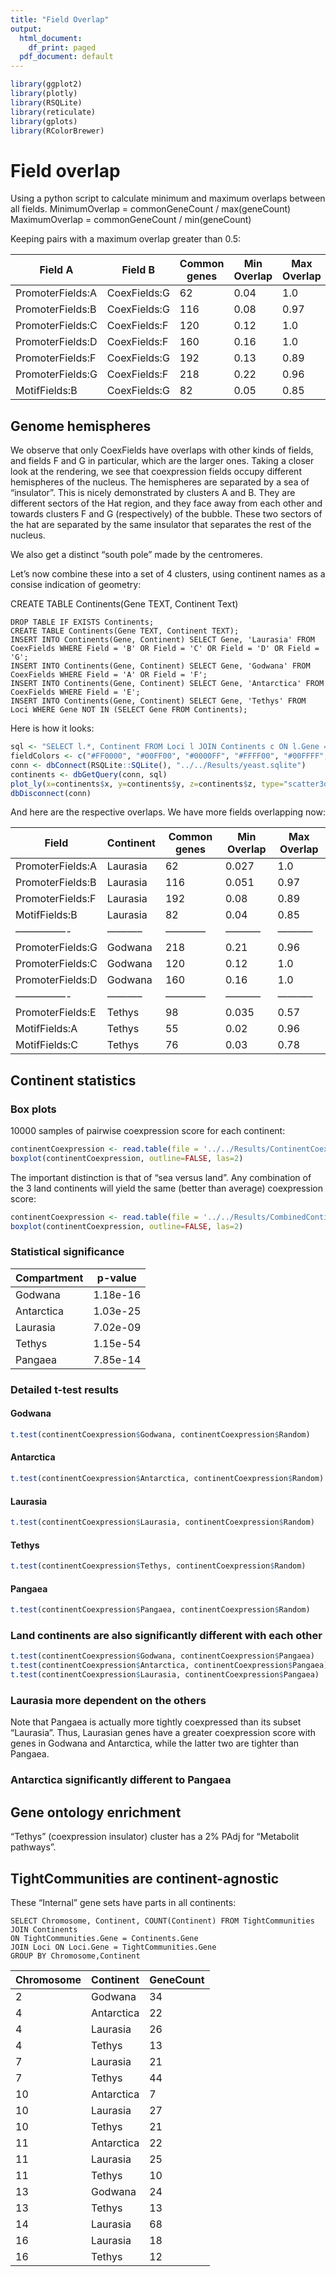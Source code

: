 ```yaml
---
title: "Field Overlap"
output:
  html_document:
    df_print: paged
  pdf_document: default
---
```


```r
library(ggplot2)
library(plotly)
library(RSQLite)
library(reticulate)
library(gplots)
library(RColorBrewer)
```

# Field overlap

Using a python script to calculate minimum and maximum overlaps between all fields.
MinimumOverlap = commonGeneCount / max(geneCount)
MaximumOverlap = commonGeneCount / min(geneCount)

Keeping pairs with a maximum overlap greater than 0.5:


|Field A           |Field B       |Common genes|Min Overlap   |Max Overlap   |
|------------------|--------------|------------|--------------|--------------|
|PromoterFields:A  |CoexFields:G  |62          |0.04          |1.0           |
|PromoterFields:B  |CoexFields:G  |116         |0.08          |0.97          |
|PromoterFields:C  |CoexFields:F  |120         |0.12          |1.0           |
|PromoterFields:D  |CoexFields:F  |160         |0.16          |1.0           |
|PromoterFields:F  |CoexFields:G  |192         |0.13          |0.89          |
|PromoterFields:G  |CoexFields:F  |218         |0.22          |0.96          |
|MotifFields:B     |CoexFields:G  |82          |0.05          |0.85          |

## Genome hemispheres

We observe that only CoexFields have overlaps with other kinds of fields, and fields F and G in particular, which are the larger ones.
Taking a closer look at the rendering, we see that coexpression fields occupy different hemispheres of the nucleus.
The hemispheres are separated by a sea of "insulator".
This is nicely demonstrated by clusters A and B. They are different sectors of the Hat region, and they face away from each other and towards clusters F and G (respectively) of the bubble.
These two sectors of the hat are separated by the same insulator that separates the rest of the nucleus.

We also get a distinct "south pole" made by the centromeres.

Let's now combine these into a set of 4 clusters, using continent names as a consise indication of geometry:

CREATE TABLE Continents(Gene TEXT, Continent Text)

```
DROP TABLE IF EXISTS Continents;
CREATE TABLE Continents(Gene TEXT, Continent TEXT);
INSERT INTO Continents(Gene, Continent) SELECT Gene, 'Laurasia' FROM CoexFields WHERE Field = 'B' OR Field = 'C' OR Field = 'D' OR Field = 'G';
INSERT INTO Continents(Gene, Continent) SELECT Gene, 'Godwana' FROM CoexFields WHERE Field = 'A' OR Field = 'F';
INSERT INTO Continents(Gene, Continent) SELECT Gene, 'Antarctica' FROM CoexFields WHERE Field = 'E';
INSERT INTO Continents(Gene, Continent) SELECT Gene, 'Tethys' FROM Loci WHERE Gene NOT IN (SELECT Gene FROM Continents);
```
Here is how it looks:

```r
sql <- "SELECT l.*, Continent FROM Loci l JOIN Continents c ON l.Gene = c.Gene"
fieldColors <- c("#FF0000", "#00FF00", "#0000FF", "#FFFF00", "#00FFFF", "#4488AA", "#FF00FF", "#000000")
conn <- dbConnect(RSQLite::SQLite(), "../../Results/yeast.sqlite")
continents <- dbGetQuery(conn, sql)
plot_ly(x=continents$x, y=continents$y, z=continents$z, type="scatter3d", mode="markers", text=continents$Gene, color=continents$Continent, colors=fieldColors)
dbDisconnect(conn)
```

And here are the respective overlaps. We have more fields overlapping now:

|Field           |Continent  |Common genes|Min Overlap|Max Overlap|
|----------------|-----------|------------|-----------|-----------|
|PromoterFields:A|Laurasia   |62          |0.027      |1.0        |
|PromoterFields:B|Laurasia   |116         |0.051      |0.97       |
|PromoterFields:F|Laurasia   |192         |0.08       |0.89       |
|MotifFields:B   |Laurasia   |82          |0.04       |0.85       |
|----------------|-----------|------------|-----------|-----------|
|PromoterFields:G|Godwana    |218         |0.21       |0.96       |
|PromoterFields:C|Godwana    |120         |0.12       |1.0        |
|PromoterFields:D|Godwana    |160         |0.16       |1.0        |
|----------------|-----------|------------|-----------|-----------|
|PromoterFields:E|Tethys     |98          |0.035      |0.57       |
|MotifFields:A   |Tethys     |55          |0.02       |0.96       |
|MotifFields:C   |Tethys     |76          |0.03       |0.78       |

## Continent statistics

### Box plots

10000 samples of pairwise coexpression score for each continent:

```r
continentCoexpression <- read.table(file = '../../Results/ContinentCoexpressionScoreSamples.tsv', sep = '\t', header = TRUE)
boxplot(continentCoexpression, outline=FALSE, las=2)
```

The important distinction is that of "sea versus land". Any combination of the 3 land continents will yield the same (better than average) coexpression score:

```r
continentCoexpression <- read.table(file = '../../Results/CombinedContinentCoexpressionScoreSamples.tsv', sep = '\t', header = TRUE)
boxplot(continentCoexpression, outline=FALSE, las=2)
```

### Statistical significance

| Compartment  | p-value   |
|-------------|------------|
| Godwana     | 1.18e-16   |
| Antarctica  | 1.03e-25   |
| Laurasia    | 7.02e-09   |
| Tethys      | 1.15e-54   |
| Pangaea     | 7.85e-14   |

### Detailed t-test results


#### Godwana

```r
t.test(continentCoexpression$Godwana, continentCoexpression$Random)
```

#### Antarctica

```r
t.test(continentCoexpression$Antarctica, continentCoexpression$Random)
```

#### Laurasia

```r
t.test(continentCoexpression$Laurasia, continentCoexpression$Random)
```

#### Tethys

```r
t.test(continentCoexpression$Tethys, continentCoexpression$Random)
```

#### Pangaea
```r
t.test(continentCoexpression$Pangaea, continentCoexpression$Random)
```

### Land continents are also significantly different with each other

```r
t.test(continentCoexpression$Godwana, continentCoexpression$Pangaea)
t.test(continentCoexpression$Antarctica, continentCoexpression$Pangaea)
t.test(continentCoexpression$Laurasia, continentCoexpression$Pangaea)
```

### Laurasia more dependent on the others

Note that Pangaea is actually more tightly coexpressed than its subset "Laurasia". Thus, Laurasian genes have a greater coexpression score with genes in Godwana and Antarctica, while the latter two are tighter than Pangaea.

### Antarctica significantly different to Pangaea

## Gene ontology enrichment

"Tethys" (coexpression insulator) cluster has a 2% PAdj for "Metabolit pathways".

## TightCommunities are continent-agnostic

These "Internal" gene sets have parts in all continents:

```
SELECT Chromosome, Continent, COUNT(Continent) FROM TightCommunities JOIN Continents 
ON TightCommunities.Gene = Continents.Gene 
JOIN Loci ON Loci.Gene = TightCommunities.Gene
GROUP BY Chromosome,Continent
```

|Chromosome|Continent |GeneCount|
|----------|----------|---------|
|2         |Godwana   |34       |
|4         |Antarctica|22       |
|4         |Laurasia  |26       |
|4         |Tethys    |13       |
|7         |Laurasia  |21       |
|7         |Tethys    |44       |
|10        |Antarctica|7        |
|10        |Laurasia  |27       |
|10        |Tethys    |21       |
|11        |Antarctica|22       |
|11        |Laurasia  |25       |
|11        |Tethys    |10       |
|13        |Godwana   |24       |
|13        |Tethys    |13       |
|14        |Laurasia  |68       |
|16        |Laurasia  |18       |
|16        |Tethys    |12       |

